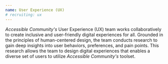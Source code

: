 ```yaml
---
name: User Experience (UX)
# recruiting: ux
---
```


*Accessible Community's* User Experience (UX) team works collaboratively to create inclusive and user-friendly digital experiences for all. Grounded in the principles of human-centered design, the team conducts research to gain deep insights into user behaviors, preferences, and pain points. This research allows the team to design digital experiences that enables a diverse set of users to utilize *Accessible Community's* toolset.
